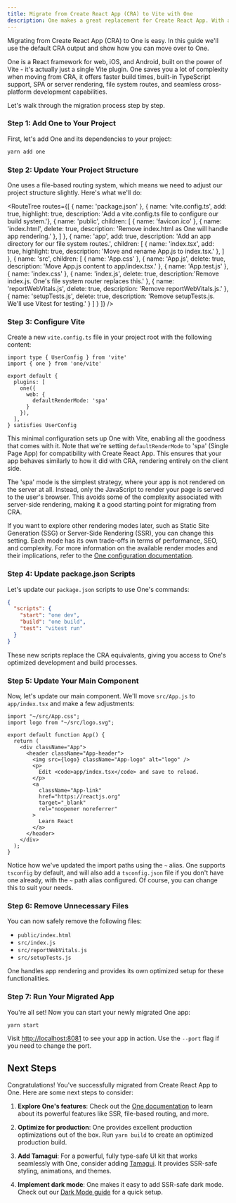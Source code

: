 ```yaml
---
title: Migrate from Create React App (CRA) to Vite with One
description: One makes a great replacement for Create React App. With a few simple steps, you can move over to One and enjoy the power of the Vite ecosystem.
---
```


Migrating from Create React App (CRA) to One is easy. In this guide we'll use the default CRA output and show how you can move over to One.

One is a React framework for web, iOS, and Android, built on the power of Vite - it's actually just a single Vite plugin. One saves you a lot of complexity when moving from CRA, it offers faster build times, built-in TypeScript support, SPA or server rendering, file system routes, and seamless cross-platform development capabilities.

Let's walk through the migration process step by step.

### Step 1: Add One to Your Project

First, let's add One and its dependencies to your project:

```bash
yarn add one
```

### Step 2: Update Your Project Structure

One uses a file-based routing system, which means we need to adjust our project structure slightly. Here's what we'll do:

<RouteTree
  routes={[
    { name: 'package.json' },
    { name: 'vite.config.ts', add: true, highlight: true, description: 'Add a vite.config.ts file to configure our build system.'},
    { name: 'public', children: [
      { name: 'favicon.ico' },
      { name: 'index.html', delete: true, description: 'Remove index.html as One will handle app rendering.' },
    ] },
    { name: 'app', add: true, description: 'Add an app directory for our file system routes.', children: [
      { name: 'index.tsx', add: true, highlight: true, description: 'Move and rename App.js to index.tsx.' },
    ] },
    { name: 'src', children: [
      { name: 'App.css' },
      { name: 'App.js', delete: true, description: 'Move App.js content to app/index.tsx.' },
      { name: 'App.test.js' },
      { name: 'index.css' },
      { name: 'index.js', delete: true, description:'Remove index.js. One\'s file system router replaces this.'  },
      { name: 'reportWebVitals.js', delete: true, description: 'Remove reportWebVitals.js.' },
      { name: 'setupTests.js', delete: true, description: 'Remove setupTests.js. We\'ll use Vitest for testing.' }
    ] }
  ]}
/>

### Step 3: Configure Vite

Create a new `vite.config.ts` file in your project root with the following content:

```tsx fileName=vite.config.ts
import type { UserConfig } from 'vite'
import { one } from 'one/vite'

export default {
  plugins: [
    one({
      web: {
        defaultRenderMode: 'spa'
      }
    }),
  ],
} satisfies UserConfig
```

This minimal configuration sets up One with Vite, enabling all the goodness that comes with it. Note that we're setting `defaultRenderMode` to 'spa' (Single Page App) for compatibility with Create React App. This ensures that your app behaves similarly to how it did with CRA, rendering entirely on the client side.

The 'spa' mode is the simplest strategy, where your app is not rendered on the server at all. Instead, only the JavaScript to render your page is served to the user's browser. This avoids some of the complexity associated with server-side rendering, making it a good starting point for migrating from CRA.

If you want to explore other rendering modes later, such as Static Site Generation (SSG) or Server-Side Rendering (SSR), you can change this setting. Each mode has its own trade-offs in terms of performance, SEO, and complexity. For more information on the available render modes and their implications, refer to the [One configuration documentation](/docs/configuration#defaultrendermode).

### Step 4: Update package.json Scripts

Let's update our `package.json` scripts to use One's commands:

```json fileName=package.json
{
  "scripts": {
    "start": "one dev",
    "build": "one build",
    "test": "vitest run"
  }
}
```

These new scripts replace the CRA equivalents, giving you access to One's optimized development and build processes.

### Step 5: Update Your Main Component

Now, let's update our main component. We'll move `src/App.js` to `app/index.tsx` and make a few adjustments:

```tsx fileName=app/index.tsx
import "~/src/App.css";
import logo from "~/src/logo.svg";

export default function App() {
  return (
    <div className="App">
      <header className="App-header">
        <img src={logo} className="App-logo" alt="logo" />
        <p>
          Edit <code>app/index.tsx</code> and save to reload.
        </p>
        <a
          className="App-link"
          href="https://reactjs.org"
          target="_blank"
          rel="noopener noreferrer"
        >
          Learn React
        </a>
      </header>
    </div>
  );
}
```

Notice how we've updated the import paths using the `~` alias. One supports `tsconfig` by default, and will also add a `tsconfig.json` file if you don't have one already, with the `~` path alias configured. Of course, you can change this to suit your needs.

### Step 6: Remove Unnecessary Files

You can now safely remove the following files:

- `public/index.html`
- `src/index.js`
- `src/reportWebVitals.js`
- `src/setupTests.js`

One handles app rendering and provides its own optimized setup for these functionalities.

### Step 7: Run Your Migrated App

You're all set! Now you can start your newly migrated One app:

```bash
yarn start
```

Visit [http://localhost:8081](http://localhost:8081) to see your app in action. Use the `--port` flag if you need to change the port.

## Next Steps

Congratulations! You've successfully migrated from Create React App to One. Here are some next steps to consider:

1. **Explore One's features**: Check out the [One documentation](/docs/introduction) to learn about its powerful features like SSR, file-based routing, and more.

2. **Optimize for production**: One provides excellent production optimizations out of the box. Run `yarn build` to create an optimized production build.

3. **Add Tamagui**: For a powerful, fully type-safe UI kit that works seamlessly with One, consider adding [Tamagui](/docs/guides-tamagui). It provides SSR-safe styling, animations, and themes.

4. **Implement dark mode**: One makes it easy to add SSR-safe dark mode. Check out our [Dark Mode guide](/docs/guides-dark-mode) for a quick setup.
